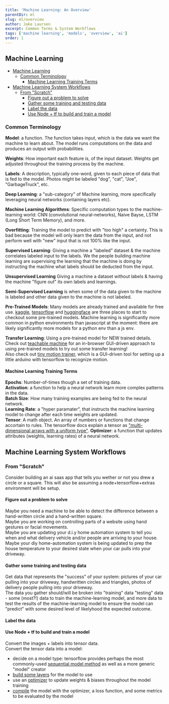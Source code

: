 ```yaml
---
title: 'Machine Learning: An Overview'
parentDir: ml
slug: ml/overview
author: Jake Laursen
excerpt: Common Terms & System Workflows
tags: ['machine learning', 'models', 'overview', 'ai']
order: 1
---
```


## Machine Learning

- [Machine Learning](#machine-learning)
  - [Common Terminology](#common-terminology)
    - [Machine Learning Training Terms](#machine-learning-training-terms)
- [Machine Learning System Workflows](#machine-learning-system-workflows)
  - [From "Scratch"](#from-scratch)
    - [Figure out a problem to solve](#figure-out-a-problem-to-solve)
    - [Gather some training and testing data](#gather-some-training-and-testing-data)
    - [Label the data](#label-the-data)
    - [Use Node + tf to build and train a model](#use-node--tf-to-build-and-train-a-model)

### Common Terminology

**Model**: a function. The function takes input, which is the data we want the machine to learn about. The model runs computations on the data and produces an output with probabilities.

**Weights**: How important each feature is, of the input dataset. Weights get adjusted throughout the training process by the machine.

**Labels**: A description, typically one-word, given to each piece of data that is fed to the model. Photos might be labeled "dog", "cat", "Joe", "GarbageTruck", etc.

**Deep Learning**: a "sub-category" of Machine learning, more specifically leveraging neural networks (containing layers etc).

**Machine Learning Algorithms**: Specific computation types to the machine-learning world: CNN (convolutional neural-networks), Naive Bayse, LSTM (Long Short Term Memory), and more.

**Overfitting**: Training the model to predict with "too high" a certainty. This is bad because the model will only learn the data from the input, and not perform well with "new" input that is not 100% like the input.

**Supervised Learning**: Giving a machine a "labeled" dataset & the machine correlates labeled input to the labels. We the people building machine learning are supervising the learning that the machine is doing by instructing the machine what labels should be deducted from the input.

**Unsupervised Learning** Giving a machine a dataset without labels & having the machine "figure out" its own labels and learnings.

**Semi-Supervised Learning** is when some of the data given to the machine is labeled and other data given to the machine is not labeled.

**Pre-Trained Models**: Many models are already trained and available for free use. [kaggle](https://www.kaggle.com/models), [tensorflow](https://github.com/tensorflow/tfjs-models) and [huggingface](https://huggingface.co/models) are three places to start to checkout some pre-trained models. Machine learning is significantly more common in python environments than javascript at the moment: there are likely significantly more models for a python env than a js env.

**Transfer Learning**: Using a pre-trained model for NEW trained details. Check out [teachable machine](https://teachablemachine.withgoogle.com/train) for an in-browser GUI-driven approach to using pre-trained models to try out some transfer learning!  
Also check out [tiny motion trainer](https://experiments.withgoogle.com/tiny-motion-trainer), which is a GUI-driven tool for setting up a little arduino with tensorflow to recognize motion.

#### Machine Learning Training Terms

**Epochs**: Number-of-times though a set of training data.  
**Activation**: a function to help a neural network learn more complex patterns in the data.  
**Batch Size**: How many training examples are being fed to the neural network.  
**Learning Rate**: a "hyper paramater", that instructs the machine learning model to change after each time weights are updated.  
**Tensor**: A math object. An array of numbers or functions that change accortain to rules. The tensorflow docs explain a tensor as ["multi-dimensional arrays with a uniform type"](https://www.tensorflow.org/guide/tensor).
**Optimizer**: a function that updates attributes (weights, learning rates) of a neural network.

## Machine Learning System Workflows

### From "Scratch"

Consider building an ai saas app that tells you wether or not you drew a circle or a square. This will also be assuming a node+tensorflow+extras environment will be setup.

#### Figure out a problem to solve

Maybe you need a machine to be able to detect the difference between a hand-written circle and a hand-written square.  
Maybe you are working on controlling parts of a website using hand gestures or facial movements.  
Maybe you are updating your d.i.y home automation system to tell you when and what delivery vehicle and/or people are arriving to your house. Maybe your diy home-automation system is being updated to prep the house temperature to your desired state when your car pulls into your driveway.

#### Gather some training and testing data

Get data that represents the "success" of your system: pictures of your car pulling into your driveway, handwritten circles and triangles, photos of delivery people pulling into your driveway.  
The data you gather should/will be broken into "training" data "testing" data - some (most?!) data to train the machine-learning model, and more data to test the results of the machine-learning model to ensure the model can "predict" with some desired level of likelyhood the expected outcome.

#### Label the data

#### Use Node + tf to build and train a model

Convert the images + labels into tensor data.  
Convert the tensor data into a model:

- decide on a model type: tensorflow provides perhaps the most commonly-used [sequential model method](https://js.tensorflow.org/api/latest/?_gl=1*3wlan3*_ga*MjE0MTk0MTMyOC4xNzEwNjE4Njcy*_ga_W0YLR4190T*MTcxMzcxMzk4OC4yNC4xLjE3MTM3MTM5ODguMC4wLjA.#sequential) as well as a more generic "model" creator
- [build some layers](https://js.tensorflow.org/api/latest/?_gl=1*3wlan3*_ga*MjE0MTk0MTMyOC4xNzEwNjE4Njcy*_ga_W0YLR4190T*MTcxMzcxMzk4OC4yNC4xLjE3MTM3MTM5ODguMC4wLjA.#Layers) for the model to use
- use an [optimizer](https://js.tensorflow.org/api/latest/?_gl=1*3wlan3*_ga*MjE0MTk0MTMyOC4xNzEwNjE4Njcy*_ga_W0YLR4190T*MTcxMzcxMzk4OC4yNC4xLjE3MTM3MTM5ODguMC4wLjA.#Training-Optimizers) to update weights & biases throughout the model training
- [compile](https://js.tensorflow.org/api/latest/?_gl=1*3wlan3*_ga*MjE0MTk0MTMyOC4xNzEwNjE4Njcy*_ga_W0YLR4190T*MTcxMzcxMzk4OC4yNC4xLjE3MTM3MTM5ODguMC4wLjA.#tf.LayersModel.compile) the model with the optimizer, a loss function, and some metrics to be evaluated by the model
